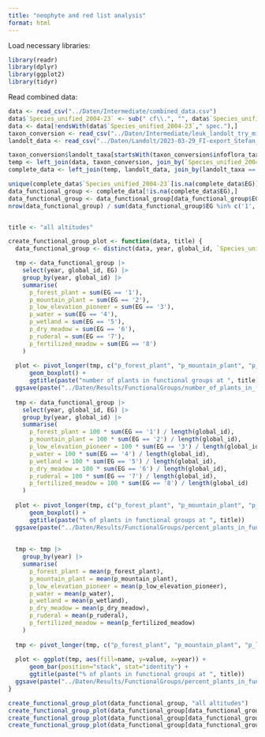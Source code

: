 ```yaml
---
title: "neophyte and red list analysis"
format: html
---
```


Load necessary libraries:
```r
library(readr)
library(dplyr)
library(ggplot2)
library(tidyr)
```

Read combined data:
```r
data <- read_csv("../Daten/Intermediate/combined_data.csv")
data$`Species_unified_2004-23` <- sub(" cf\\.", "", data$`Species_unified_2004-23`)
data <- data[!endsWith(data$`Species_unified_2004-23`," spec."),]
taxon_conversion <- read_csv("../Daten/Intermediate/leuk_landolt_try_midolo_eive_taxon_conversion.csv")
landolt_data <- read_csv("../Daten/Landolt/2023-03-29_FI-export_Stefan_Widmer.csv")

taxon_conversion$landolt_taxa[startsWith(taxon_conversion$infoflora_taxon, "Salix")]
temp <- left_join(data, taxon_conversion, join_by(`Species_unified_2004-23` == infoflora_taxon))
complete_data <- left_join(temp, landolt_data, join_by(landolt_taxa == Taxon))
```

```r
unique(complete_data$`Species_unified_2004-23`[is.na(complete_data$EG)])
data_functional_group <- complete_data[!is.na(complete_data$EG),]
data_functional_group <- data_functional_group[data_functional_group$EG != '-',]
nrow(data_functional_group) / sum(data_functional_group$EG %in% c('1', '2', '3', '4', '5', '6', '7', '8'))


title <- "all altitudes"

create_functional_group_plot <- function(data, title) {
  data_functional_group <- distinct(data, year, global_id, `Species_unified_2004-23`, EG)

  tmp <- data_functional_group |> 
    select(year, global_id, EG) |>
    group_by(year, global_id) |>
    summarise(
      p_forest_plant = sum(EG == '1'),
      p_mountain_plant = sum(EG == '2'),
      p_low_elevation_pioneer = sum(EG == '3'),
      p_water = sum(EG == '4'),
      p_wetland = sum(EG == '5'),
      p_dry_meadow = sum(EG == '6'),
      p_ruderal = sum(EG == '7'),
      p_fertilized_meadow = sum(EG == '8')
    )
  
  plot <- pivot_longer(tmp, c("p_forest_plant", "p_mountain_plant", "p_low_elevation_pioneer", "p_water", "p_wetland", "p_dry_meadow", "p_ruderal", "p_fertilized_meadow")) |> ggplot(aes(fill=name, y=value, x=year)) + 
      geom_boxplot() +
      ggtitle(paste("number of plants in functional groups at ", title))
  ggsave(paste("../Daten/Results/FunctionalGroups/number_of_plants_in_functional_groups_at", title, ".png"), plot = plot)
  
  tmp <- data_functional_group |> 
    select(year, global_id, EG) |>
    group_by(year, global_id) |>
    summarise(
      p_forest_plant = 100 * sum(EG == '1') / length(global_id),
      p_mountain_plant = 100 * sum(EG == '2') / length(global_id),
      p_low_elevation_pioneer = 100 * sum(EG == '3') / length(global_id),
      p_water = 100 * sum(EG == '4') / length(global_id),
      p_wetland = 100 * sum(EG == '5') / length(global_id),
      p_dry_meadow = 100 * sum(EG == '6') / length(global_id),
      p_ruderal = 100 * sum(EG == '7') / length(global_id),
      p_fertilized_meadow = 100 * sum(EG == '8') / length(global_id)
    )
  
  plot <- pivot_longer(tmp, c("p_forest_plant", "p_mountain_plant", "p_low_elevation_pioneer", "p_water", "p_wetland", "p_dry_meadow", "p_ruderal", "p_fertilized_meadow")) |> ggplot(aes(fill=name, y=value, x=year)) + 
      geom_boxplot() +
      ggtitle(paste("% of plants in functional groups at ", title))
  ggsave(paste("../Daten/Results/FunctionalGroups/percent_plants_in_functional_groups_at", title, ".png"), plot = plot)
  
  
  tmp <- tmp |> 
    group_by(year) |>
    summarise(
      p_forest_plant = mean(p_forest_plant),
      p_mountain_plant = mean(p_mountain_plant),
      p_low_elevation_pioneer = mean(p_low_elevation_pioneer),
      p_water = mean(p_water),
      p_wetland = mean(p_wetland),
      p_dry_meadow = mean(p_dry_meadow),
      p_ruderal = mean(p_ruderal),
      p_fertilized_meadow = mean(p_fertilized_meadow)
    ) 
  
  tmp <- pivot_longer(tmp, c("p_forest_plant", "p_mountain_plant", "p_low_elevation_pioneer", "p_water", "p_wetland", "p_dry_meadow", "p_ruderal", "p_fertilized_meadow"))
  
  plot <- ggplot(tmp, aes(fill=name, y=value, x=year)) + 
      geom_bar(position="stack", stat="identity") +
      ggtitle(paste("% of plants in functional groups at ", title))
  ggsave(paste("../Daten/Results/FunctionalGroups/percent_plants_in_functional_groups_stacked_at", title, ".png"), plot = plot)
}

create_functional_group_plot(data_functional_group, "all altitudes")
create_functional_group_plot(data_functional_group[data_functional_group$altitude_band == "high",], "high altitudes")
create_functional_group_plot(data_functional_group[data_functional_group$altitude_band == "mid",], "mid altitudes")
create_functional_group_plot(data_functional_group[data_functional_group$altitude_band == "low",], "low altitudes")

```


